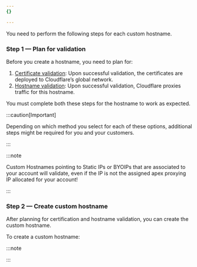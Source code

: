 ```yaml
---
{}

---
```



You need to perform the following steps for each custom hostname.

### Step 1 — Plan for validation

Before you create a hostname, you need to plan for:

1. [Certificate validation](/cloudflare-for-platforms/cloudflare-for-saas/security/certificate-management/issue-and-validate/validate-certificates/): Upon successful validation, the certificates are deployed to Cloudflare’s global network.
2. [Hostname validation](/cloudflare-for-platforms/cloudflare-for-saas/domain-support/hostname-validation/): Upon successful validation, Cloudflare proxies traffic for this hostname.

You must complete both these steps for the hostname to work as expected.

:::caution[Important]

Depending on which method you select for each of these options, additional steps might be required for you and your customers.

:::

:::note

Custom Hostnames pointing to Static IPs or BYOIPs that are associated to your account will validate, even if the IP is not the assigned apex proxying IP allocated for your account!

:::


### Step 2 — Create custom hostname

After planning for certification and hostname validation, you can create the custom hostname.

To create a custom hostname:

<Tabs> <TabItem label="Dashboard">

<Render file="create-custom-hostname" product="cloudflare-for-platforms" />

<Render file="create-custom-hostname-limitations" product="cloudflare-for-platforms" />

</TabItem> <TabItem label="API">

<Render file="create-custom-hostname-api" product="cloudflare-for-platforms" />

<Render file="create-custom-hostname-limitations" product="cloudflare-for-platforms" />

</TabItem> </Tabs>

:::note


<Render file="issue-certs-preamble" product="cloudflare-for-platforms" />


:::
